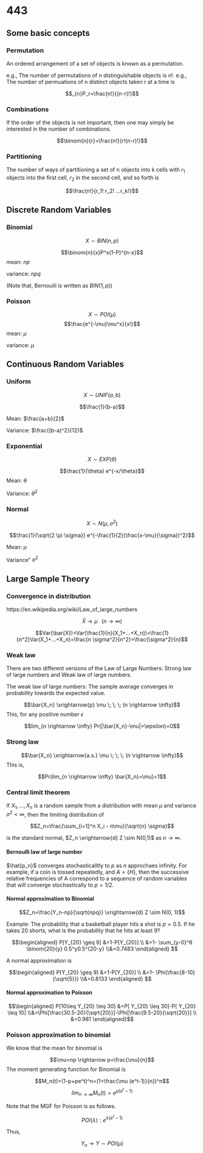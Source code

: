 
# 443

## Some basic concepts

### Permutation
An ordered arrangement of a set of objects is known as a permutation. 

e.g., The number of permutations of n distinguishable objects is $n!$.
e.g., The number of permuations of n distinct objects taken r at a time is 

$$_{n}P_r=\frac{n!}{(n-r)!}$$

### Combinations 

If the order of the objects is not important, then one may simply be interested in the number of combinations.

$$\binom{n}{r}=\frac{n!}{r!(n-r)!}$$

### Partitioning 

The number of ways of partitioning a set of n objects into k cells with $r_1$ objects into the first cell, $r_2$ in the second cell, and so forth is

$$\frac{n!}{r_1! r_2! ...r_k!}$$


## Discrete Random Variables 

### Binomial 

$$X\sim BIN(n,p)$$

$$\binom{n}{x}P^x(1-P)^{n-x}$$
mean: $np$

variance: $npq$

(Note that, Bernoulli is written as $BIN(1, p)$)

### Poisson 

$$X \sim POI(\mu)$$
$$\frac{e^{-\mu}\mu^x}{x!}$$
mean: $\mu$

variance: $\mu$

## Continuous Random Variables

### Uniform

$$X \sim UNIF(a,b)$$

$$\frac{1}{b-a}$$

Mean: $\frac{a+b}{2}$

Variance: $\frac{(b-a)^2}{12}$

### Exponential 

$$X \sim EXP(\theta)$$

$$\frac{1}{\theta} e^{-x/\theta}$$
Mean: $\theta$

Variance: $\theta^2$

### Normal

$$X\sim N(\mu, \sigma^2)$$

$$\frac{1}{\sqrt{2 \pi \sigma}} e^{-\frac{1}{2}(\frac{x-\mu}{\sigma})^2}$$

Mean: $\mu$

Variance" $\sigma^2$

## Large Sample Theory 

### Convergence in distribution

 https://en.wikipedia.org/wiki/Law_of_large_numbers



$$\bar{X} \rightarrow \mu \; \; \; (n \rightarrow \infty)$$

$$Var(\bar{X})=Var(\frac{1}{n}(X_1+...+X_n))=\frac{1}{n^2}Var(X_1+...+X_n)=\frac{n \sigma^2}{n^2}=\frac{\sigma^2}{n}$$



### Weak law

There are two different versions of the Law of Large Numbers: Strong law of large numbers and Weak law of large numbers. 

The weak law of large numbers: The sample average converges in probability towards the expected value. 

$$\bar{X_n} \xrightarrow{p} \mu \; \; \; (n \rightarrow \infty)$$
This, for any positive number $\epsilon$

$$lim_{n \rightarrow \infty} Pr(|\bar{X_n}-\mu|>\epsilon)=0$$

### Strong law

$$\bar{X_n} \xrightarrow{a.s.} \mu \; \; \; (n \rightarrow \infty)$$
This is,

$$Pr(lim_{n \rightarrow \infty} \bar{X_n}=\mu)=1$$

### Central limit theorem

If $X_1,...,X_n$ is a random sample from a distribution with mean $\mu$ and variance $\sigma^2 < \infty$, then the limiting distribution of 

$$Z_n=\frac{\sum_{i=1}^n X_i - n\mu}{\sqrt{n} \sigma}$$

is the standard normal, $Z_n \xrightarrow{d} Z \sim N(0,1)$ as $n \rightarrow \infty$.


#### Bernoulli law of large number 


$\hat{p_n}$ converges stochasticalltly to $p$ as $n$ approchaes infinity. For example, if a coin is tossed repeatedly, and $A=\{H\}$, then the successive relative frequencies of A correspond to a sequence of random variables that will converge stochastically to $p=1/2$.


#### Normal approximation to Binomial

$$Z_n=\frac{Y_n-np}{\sqrt{npq}} \xrightarrow{d} Z \sim N(0, 1)$$

Example: The probability that a basketball player hits a shot is $p=0.5$. If he takes 20 shorts, what is the probability that he hits at least 9?

$$\begin{aligned} P[Y_{20} \geq 9] &=1-P[Y_{20}] \\ &=1- \sum_{y-0}^8 \binom{20}{y} 0.5^y0.5^{20-y} \\&=0.7483 \end{aligned} $$

A normal approximation is

$$\begin{aligned} P[Y_{20} \geq 9] &=1-P[Y_{20}] \\ &=1- \Phi(\frac{8-10}{\sqrt{5}}) \\&=0.8133 \end{aligned} $$

#### Normal approximation to Poisson


$$\begin{aligned} P[10\leq Y_{20} \leq 30] &=P[ Y_{20} \leq 30]-P[ Y_{20} \leq 10] \\&=\Phi[\frac{30.5-20}{\sqrt{20}}]-\Phi[\frac{9.5-20}{\sqrt{20}}] \\ &=0.981 \end{aligned}$$

### Poisson approximation to binomial

We know that the mean for binomial is 

$$\mu=np \rightarrow p=\frac{\mu}{n}$$
The moment generating function for Binomial is 

$$M_n(t)=(1-p+pe^t)^n=(1+\frac{\mu (e^t-1)}{n})^n$$
$$lim_{n \rightarrow \infty} M_n(t)=e^{\mu (e^t-1)}$$

Note that the MGF for Poisson is as follows.

$$POI(\lambda): e^{\lambda(e^t-1)}$$

Thus, 

$$Y_n \rightarrow Y \sim POI (\mu)$$

